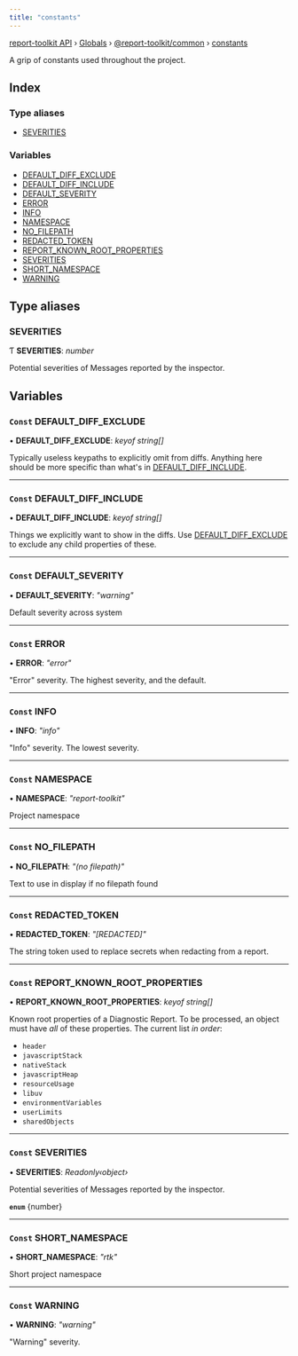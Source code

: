 ```yaml
---
title: "constants"
---
```


[report-toolkit API](../home.mdx) › [Globals](../home.mdx) › [@report-toolkit/common](report_toolkit_common.mdx) › [constants](report_toolkit_common.constants.mdx)

A grip of constants used throughout the project.

## Index

### Type aliases

- [SEVERITIES](report_toolkit_common.constants#severities)

### Variables

- [DEFAULT_DIFF_EXCLUDE](report_toolkit_common.constants#const-default_diff_exclude)
- [DEFAULT_DIFF_INCLUDE](report_toolkit_common.constants#const-default_diff_include)
- [DEFAULT_SEVERITY](report_toolkit_common.constants#const-default_severity)
- [ERROR](report_toolkit_common.constants#const-error)
- [INFO](report_toolkit_common.constants#const-info)
- [NAMESPACE](report_toolkit_common.constants#const-namespace)
- [NO_FILEPATH](report_toolkit_common.constants#const-no_filepath)
- [REDACTED_TOKEN](report_toolkit_common.constants#const-redacted_token)
- [REPORT_KNOWN_ROOT_PROPERTIES](report_toolkit_common.constants#const-report_known_root_properties)
- [SEVERITIES](report_toolkit_common.constants#const-severities)
- [SHORT_NAMESPACE](report_toolkit_common.constants#const-short_namespace)
- [WARNING](report_toolkit_common.constants#const-warning)

## Type aliases

### SEVERITIES

Ƭ **SEVERITIES**: *number*

Potential severities of Messages reported by the inspector.

## Variables

### `Const` DEFAULT_DIFF_EXCLUDE

• **DEFAULT_DIFF_EXCLUDE**: *keyof string[]*

Typically useless keypaths to explicitly omit from diffs. Anything here should be more specific than what's in [DEFAULT_DIFF_INCLUDE](report_toolkit_common.constants#const-default_diff_include).

___

### `Const` DEFAULT_DIFF_INCLUDE

• **DEFAULT_DIFF_INCLUDE**: *keyof string[]*

Things we explicitly want to show in the diffs.  Use [DEFAULT_DIFF_EXCLUDE](report_toolkit_common.constants#const-default_diff_exclude) to exclude any child properties of these.

___

### `Const` DEFAULT_SEVERITY

• **DEFAULT_SEVERITY**: *"warning"*

Default severity across system

___

### `Const` ERROR

• **ERROR**: *"error"*

"Error" severity.  The highest severity, and the default.

___

### `Const` INFO

• **INFO**: *"info"*

"Info" severity. The lowest severity.

___

### `Const` NAMESPACE

• **NAMESPACE**: *"report-toolkit"*

Project namespace

___

### `Const` NO_FILEPATH

• **NO_FILEPATH**: *"(no filepath)"*

Text to use in display if no filepath found

___

### `Const` REDACTED_TOKEN

• **REDACTED_TOKEN**: *"[REDACTED]"*

The string token used to replace secrets when redacting from a report.

___

### `Const` REPORT_KNOWN_ROOT_PROPERTIES

• **REPORT_KNOWN_ROOT_PROPERTIES**: *keyof string[]*

Known root properties of a Diagnostic Report.  To be processed, an object must have *all* of these properties.  The current list _in order_:
- `header`
- `javascriptStack`
- `nativeStack`
- `javascriptHeap`
- `resourceUsage`
- `libuv`
- `environmentVariables`
- `userLimits`
- `sharedObjects`

___

### `Const` SEVERITIES

• **SEVERITIES**: *Readonly‹object›*

Potential severities of Messages reported by the inspector.

**`enum`** {number}

___

### `Const` SHORT_NAMESPACE

• **SHORT_NAMESPACE**: *"rtk"*

Short project namespace

___

### `Const` WARNING

• **WARNING**: *"warning"*

"Warning" severity.

